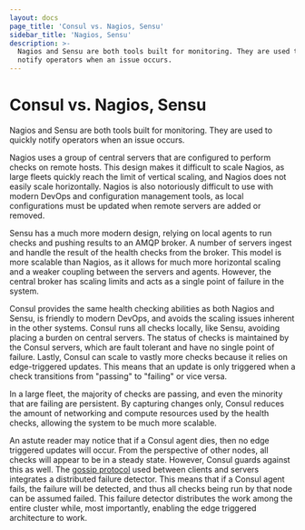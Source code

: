 ```yaml
---
layout: docs
page_title: 'Consul vs. Nagios, Sensu'
sidebar_title: 'Nagios, Sensu'
description: >-
  Nagios and Sensu are both tools built for monitoring. They are used to quickly
  notify operators when an issue occurs.
---
```


# Consul vs. Nagios, Sensu

Nagios and Sensu are both tools built for monitoring. They are used
to quickly notify operators when an issue occurs.

Nagios uses a group of central servers that are configured to perform
checks on remote hosts. This design makes it difficult to scale Nagios,
as large fleets quickly reach the limit of vertical scaling, and Nagios
does not easily scale horizontally. Nagios is also notoriously
difficult to use with modern DevOps and configuration management tools,
as local configurations must be updated when remote servers are added
or removed.

Sensu has a much more modern design, relying on local agents to run
checks and pushing results to an AMQP broker. A number of servers
ingest and handle the result of the health checks from the broker. This model
is more scalable than Nagios, as it allows for much more horizontal scaling
and a weaker coupling between the servers and agents. However, the central broker
has scaling limits and acts as a single point of failure in the system.

Consul provides the same health checking abilities as both Nagios and Sensu,
is friendly to modern DevOps, and avoids the scaling issues inherent in the
other systems. Consul runs all checks locally, like Sensu, avoiding placing
a burden on central servers. The status of checks is maintained by the Consul
servers, which are fault tolerant and have no single point of failure.
Lastly, Consul can scale to vastly more checks because it relies on edge-triggered
updates. This means that an update is only triggered when a check transitions
from "passing" to "failing" or vice versa.

In a large fleet, the majority of checks are passing, and even the minority
that are failing are persistent. By capturing changes only, Consul reduces
the amount of networking and compute resources used by the health checks,
allowing the system to be much more scalable.

An astute reader may notice that if a Consul agent dies, then no edge triggered
updates will occur. From the perspective of other nodes, all checks will appear
to be in a steady state. However, Consul guards against this as well. The
[gossip protocol](/docs/internals/gossip) used between clients and servers
integrates a distributed failure detector. This means that if a Consul agent fails,
the failure will be detected, and thus all checks being run by that node can be
assumed failed. This failure detector distributes the work among the entire cluster
while, most importantly, enabling the edge triggered architecture to work.
